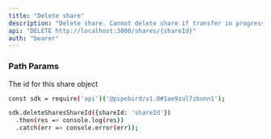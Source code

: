 ```yaml
---
title: "Delete share"
description: "Delete share. Cannot delete share if transfer in progress."
api: "DELETE http://localhost:3000/shares/{shareId}"
auth: "bearer"
---
```


### Path Params

<ParamField path="shareId" type="string" required>
  The id for this share object
</ParamField>

<RequestExample>

```bash Example Request
const sdk = require('api')('@pipebird/v1.0#1ae9zul7zbunn1');

sdk.deleteSharesShareId({shareId: 'shareId'})
  .then(res => console.log(res))
  .catch(err => console.error(err));
```

</RequestExample>

